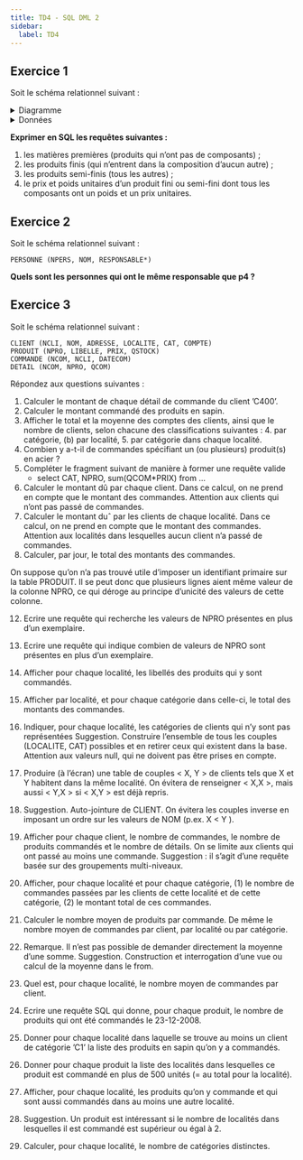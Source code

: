 ```yaml
---
title: TD4 - SQL DML 2
sidebar:
  label: TD4
---
```


## Exercice 1

Soit le schéma relationnel suivant :


<ProduitsDB />


<details>
    <summary>Diagramme</summary>

    <Produits />
</details>


<details>
    <summary>Données</summary>

    <DBproduit />

</details>

**Exprimer en SQL les requêtes suivantes :**

1. les matières premières (produits qui n’ont pas de composants) ;
2. les produits finis (qui n’entrent dans la composition d’aucun autre) ;
3. les produits semi-finis (tous les autres) ;
4. le prix et poids unitaires d’un produit fini ou semi-fini dont tous les composants ont un poids et un prix unitaires.

## Exercice 2

Soit le schéma relationnel suivant :

```ansi wrap
PERSONNE (NPERS, NOM, RESPONSABLE*)
```

**Quels sont les personnes qui ont le même responsable que p4 ?**

## Exercice 3

Soit le schéma relationnel suivant :

```
CLIENT (NCLI, NOM, ADRESSE, LOCALITE, CAT, COMPTE)
PRODUIT (NPRO, LIBELLE, PRIX, QSTOCK)
COMMANDE (NCOM, NCLI, DATECOM)
DETAIL (NCOM, NPRO, QCOM)
```

Répondez aux questions suivantes :

1. Calculer le montant de chaque détail de commande du client ’C400’.
2. Calculer le montant commandé des produits en sapin.
3. Afficher le total et la moyenne des comptes des clients, ainsi que le nombre de clients, selon chacune des classifications suivantes :
    4. par catégorie, (b) par localité,
    5. par catégorie dans chaque localité.
6. Combien y a-t-il de commandes spécifiant un (ou plusieurs) produit(s) en acier ?
7. Compléter le fragment suivant de manière à former une requête valide
    * select CAT, NPRO, sum(QCOM*PRIX) from ...
8. Calculer le montant dû par chaque client. Dans ce calcul, on ne prend en compte que le montant des commandes. Attention aux clients qui n’ont pas passé de commandes.
9. Calculer le montant duˆ par les clients de chaque localité. Dans ce calcul, on ne prend en compte que le montant des commandes. Attention aux localités dans lesquelles aucun client n’a passé de commandes.
10. Calculer, par jour, le total des montants des commandes.

On suppose qu’on n’a pas trouvé utile d’imposer un identifiant primaire sur la table PRODUIT. Il se peut donc que plusieurs lignes aient même valeur de la colonne NPRO, ce qui déroge au principe d’unicité des valeurs de cette colonne.

12. Ecrire une requête qui recherche les valeurs de NPRO présentes en plus d’un exemplaire.
13. Ecrire une requête qui indique combien de valeurs de NPRO sont présentes en plus d’un exemplaire.

14. Afficher pour chaque localité, les libellés des produits qui y sont commandés.
15. Afficher par localité, et pour chaque catégorie dans celle-ci, le total des montants des commandes.
16. Indiquer, pour chaque localité, les catégories de clients qui n’y sont pas représentées Suggestion. Construire l’ensemble de tous les couples (LOCALITE, CAT) possibles et en retirer ceux qui existent dans la base. Attention aux valeurs null, qui ne doivent pas être prises en compte.
17. Produire (à l’écran) une table de couples < X, Y > de clients tels que X et Y habitent dans la même localité. On évitera de renseigner < X,X >, mais aussi < Y,X > si < X,Y > est déjà repris.
18. Suggestion. Auto-jointure de CLIENT. On évitera les couples inverse en imposant un ordre sur les valeurs de NOM (p.ex. X < Y ).
19. Afficher pour chaque client, le nombre de commandes, le nombre de produits commandés et le nombre de détails. On se limite aux clients qui ont passé au moins une commande. Suggestion : il s’agit d’une requête basée sur des groupements multi-niveaux.
20. Afficher, pour chaque localité et pour chaque catégorie, (1) le nombre de commandes passées par les clients de cette localité et de cette catégorie, (2) le montant total de ces commandes.
21. Calculer le nombre moyen de produits par commande. De même le nombre moyen de commandes par client, par localité ou par catégorie.
22. Remarque. Il n’est pas possible de demander directement la moyenne d’une somme. Suggestion. Construction et interrogation d’une vue ou calcul de la moyenne dans le from.
23. Quel est, pour chaque localité, le nombre moyen de commandes par client.
24. Ecrire une requête SQL qui donne, pour chaque produit, le nombre de produits qui ont été commandés le 23-12-2008.
25. Donner pour chaque localité dans laquelle se trouve au moins un client de catégorie ’C1’ la liste des produits en sapin qu’on y a commandés.
26. Donner pour chaque produit la liste des localités dans lesquelles ce produit est commandé en plus de 500 unités (= au total pour la localité).
27. Afficher, pour chaque localité, les produits qu’on y commande et qui sont aussi commandés dans au moins une autre localité.
28. Suggestion. Un produit est intéressant si le nombre de localités dans lesquelles il est commandé est supérieur ou égal à 2.
29. Calculer, pour chaque localité, le nombre de catégories distinctes.
